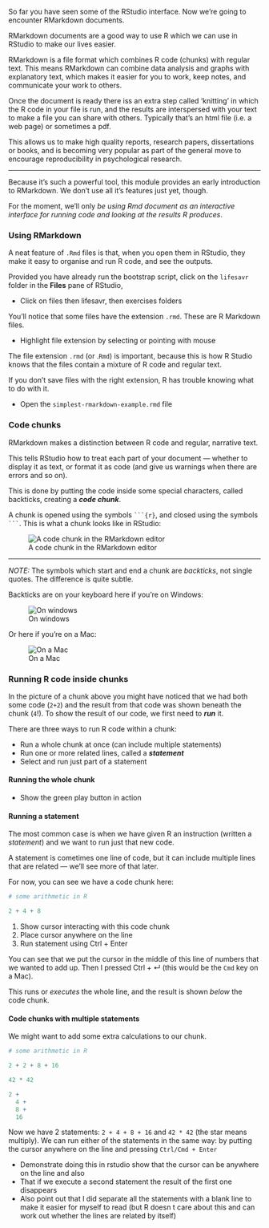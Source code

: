 So far you have seen some of the RStudio interface.
Now we're going to encounter RMarkdown documents.

RMarkdown documents are a good way to use R which we can use in RStudio to make
our lives easier.

RMarkdown is a file format which combines R code (chunks) with regular text. This means
RMarkdown can combine data analysis and graphs with explanatory text, which makes it easier for you to work, keep notes, and communicate your work to others.


Once the document is ready there iss an extra step called 'knitting' in
which the R code in your file is run, and the results are interspersed
with your text to make a file you can share with others.
Typically that's an html file (i.e. a web page) or sometimes a pdf.

This allows us to make high quality reports, research papers, dissertations or books,
and is becoming very popular as part of the general move to encourage reproducibility in psychological research.

-----------------------------------

Because it's such a powerful tool, this module provides an early introduction to RMarkdown.
We don't use all it's features just yet, though.

For the moment, we'll only *be using Rmd document as an interactive interface for running code and looking at the results R produces*.


### Using RMarkdown

A neat feature of `.Rmd` files is that, when you open them in RStudio, they
make it easy to organise and run R code, and see the outputs.

Provided you have already run the bootstrap script, click on the `lifesavr` folder in the **Files** pane of RStudio,

:::{.direction}

- Click on files then lifesavr, then exercises folders

:::

You'll notice that some files have the extension `.rmd`. These are R Markdown files.

:::{.direction}

- Highlight file extension by selecting or pointing with mouse

:::

The file extension `.rmd` (or .`Rmd`) is important, because this is how R Studio knows that the files contain a mixture of R code and regular text.

If you don't save files with the right extension, R has trouble knowing what to do with it.



:::{.direction}

- Open the `simplest-rmarkdown-example.rmd` file

:::


### Code chunks

RMarkdown makes a distinction between R code and regular, narrative text.

This tells RStudio how to treat each part of your document — whether to display
it as text, or format it as code (and give us warnings when there are errors and so on).

This is done by putting the code inside some special
characters, called backticks, creating a  ***code chunk***.

A chunk is opened using the symbols `` ```{r} ``, and closed using
the symbols `` ``` ``. This is what a chunk looks like in RStudio:

![A code chunk in the RMarkdown editor](images/r-code-chunk.png)

---------


_NOTE:_ The symbols which start and end a chunk are _backticks_, not single quotes. The difference is quite subtle.


Backticks are on your keyboard here if you're on Windows:

![On windows](images/backtick-windows-uk.png)

Or here if you're on a Mac:

![On a Mac](images/backtick-mac-uk.png)









### Running R code inside chunks

<!-- TODO: re-record VIDEO of running code in a chunk -->

In the picture of a chunk above you might have noticed that we had both some code (`2+2`) and the
result from that code was shown beneath the chunk (`4`!). To show the result of our code, we first need to ***run*** it.



There are three ways to run R code within a chunk:

- Run a whole chunk at once (can include multiple statements)
- Run one or more related lines, called a ***statement***
- Select and run just part of a statement


#### Running the whole chunk

:::{.direction}

- Show the green play button in action

:::



#### Running a statement

The most common case is when we have given R an instruction (written a *statement*) and we want to run
just that new code.

A statement is cometimes one line of code, but it can include multiple lines that are related — we'll see more of that
later.

For now, you can see we have a code chunk here:


```r
# some arithmetic in R

2 + 4 + 8

```

:::{.direction}

1. Show cursor interacting with this code chunk
1. Place cursor anywhere on the line
1. Run statement using Ctrl + Enter

:::

You can see that we put the cursor in the middle of this line of numbers that we wanted to add up.
Then I pressed <span class="keyshape">Ctrl</span> + <span class="keyshape">↵</span>  (this would be the `Cmd` key on a Mac).

This runs or *executes* the whole line, and the result is shown *below* the code chunk.


#### Code chunks with multiple statements

We might want to add some extra calculations to our chunk.

```r
# some arithmetic in R

2 + 2 + 8 + 16

42 * 42

2 +
  4 +
  8 +
  16

```

Now we have 2 statements: `2 + 4 + 8 + 16` and `42 * 42` (the star means multiply).
We can run either of the statements in the same way: by putting the cursor anywhere on the line
and pressing `Ctrl/Cmd + Enter`


:::{.direction}

- Demonstrate doing this in rstudio show that the cursor can be anywhere on the line and also
- That if we execute a second statement the result of the first one disappears
- Also point out that I did separate all the statements with a blank line to make it easier for myself to read (but R doesn t care about this and can work out whether the lines are related by itself)

:::
